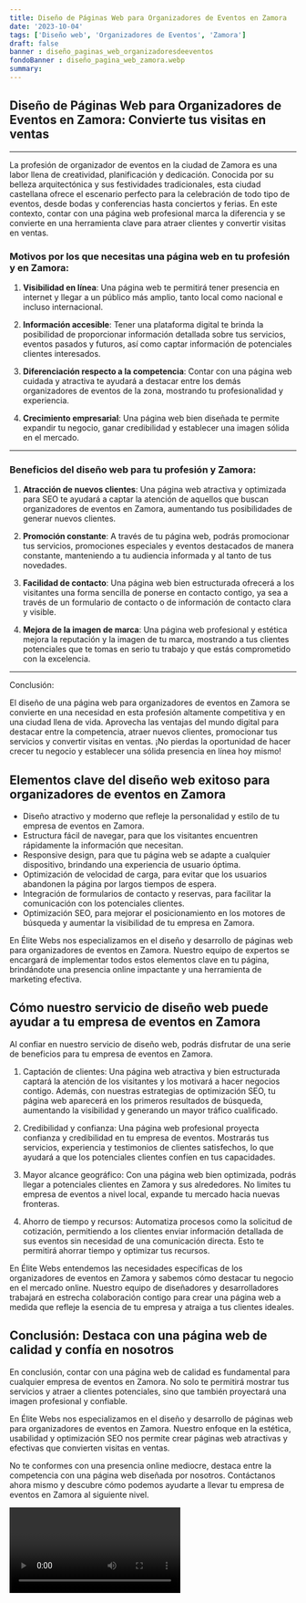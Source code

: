 ```yaml
---
title: Diseño de Páginas Web para Organizadores de Eventos en Zamora
date: '2023-10-04'
tags: ['Diseño web', 'Organizadores de Eventos', 'Zamora']
draft: false
banner : diseño_paginas_web_organizadoresdeeventos
fondoBanner : diseño_pagina_web_zamora.webp
summary: 
---
```


## Diseño de Páginas Web para Organizadores de Eventos en Zamora: Convierte tus visitas en ventas

---

La profesión de organizador de eventos en la ciudad de Zamora es una labor llena de creatividad, planificación y dedicación. Conocida por su belleza arquitectónica y sus festividades tradicionales, esta ciudad castellana ofrece el escenario perfecto para la celebración de todo tipo de eventos, desde bodas y conferencias hasta conciertos y ferias. En este contexto, contar con una página web profesional marca la diferencia y se convierte en una herramienta clave para atraer clientes y convertir visitas en ventas.

### Motivos por los que necesitas una página web en tu profesión y en Zamora:

1. **Visibilidad en línea**: Una página web te permitirá tener presencia en internet y llegar a un público más amplio, tanto local como nacional e incluso internacional.

2. **Información accesible**: Tener una plataforma digital te brinda la posibilidad de proporcionar información detallada sobre tus servicios, eventos pasados y futuros, así como captar información de potenciales clientes interesados.

3. **Diferenciación respecto a la competencia**: Contar con una página web cuidada y atractiva te ayudará a destacar entre los demás organizadores de eventos de la zona, mostrando tu profesionalidad y experiencia.

4. **Crecimiento empresarial**: Una página web bien diseñada te permite expandir tu negocio, ganar credibilidad y establecer una imagen sólida en el mercado.

---

### Beneficios del diseño web para tu profesión y Zamora:

1. **Atracción de nuevos clientes**: Una página web atractiva y optimizada para SEO te ayudará a captar la atención de aquellos que buscan organizadores de eventos en Zamora, aumentando tus posibilidades de generar nuevos clientes.

2. **Promoción constante**: A través de tu página web, podrás promocionar tus servicios, promociones especiales y eventos destacados de manera constante, manteniendo a tu audiencia informada y al tanto de tus novedades.

3. **Facilidad de contacto**: Una página web bien estructurada ofrecerá a los visitantes una forma sencilla de ponerse en contacto contigo, ya sea a través de un formulario de contacto o de información de contacto clara y visible.

4. **Mejora de la imagen de marca**: Una página web profesional y estética mejora la reputación y la imagen de tu marca, mostrando a tus clientes potenciales que te tomas en serio tu trabajo y que estás comprometido con la excelencia.

---

Conclusión:

El diseño de una página web para organizadores de eventos en Zamora se convierte en una necesidad en esta profesión altamente competitiva y en una ciudad llena de vida. Aprovecha las ventajas del mundo digital para destacar entre la competencia, atraer nuevos clientes, promocionar tus servicios y convertir visitas en ventas. ¡No pierdas la oportunidad de hacer crecer tu negocio y establecer una sólida presencia en línea hoy mismo!

<GifSeo />

<Cta />

## Elementos clave del diseño web exitoso para organizadores de eventos en Zamora

- Diseño atractivo y moderno que refleje la personalidad y estilo de tu empresa de eventos en Zamora.
- Estructura fácil de navegar, para que los visitantes encuentren rápidamente la información que necesitan.
- Responsive design, para que tu página web se adapte a cualquier dispositivo, brindando una experiencia de usuario óptima.
- Optimización de velocidad de carga, para evitar que los usuarios abandonen la página por largos tiempos de espera.
- Integración de formularios de contacto y reservas, para facilitar la comunicación con los potenciales clientes.
- Optimización SEO, para mejorar el posicionamiento en los motores de búsqueda y aumentar la visibilidad de tu empresa en Zamora.

En Élite Webs nos especializamos en el diseño y desarrollo de páginas web para organizadores de eventos en Zamora. Nuestro equipo de expertos se encargará de implementar todos estos elementos clave en tu página, brindándote una presencia online impactante y una herramienta de marketing efectiva.

## Cómo nuestro servicio de diseño web puede ayudar a tu empresa de eventos en Zamora

Al confiar en nuestro servicio de diseño web, podrás disfrutar de una serie de beneficios para tu empresa de eventos en Zamora. 

1. Captación de clientes: Una página web atractiva y bien estructurada captará la atención de los visitantes y los motivará a hacer negocios contigo. Además, con nuestras estrategias de optimización SEO, tu página web aparecerá en los primeros resultados de búsqueda, aumentando la visibilidad y generando un mayor tráfico cualificado.

2. Credibilidad y confianza: Una página web profesional proyecta confianza y credibilidad en tu empresa de eventos. Mostrarás tus servicios, experiencia y testimonios de clientes satisfechos, lo que ayudará a que los potenciales clientes confíen en tus capacidades.

3. Mayor alcance geográfico: Con una página web bien optimizada, podrás llegar a potenciales clientes en Zamora y sus alrededores. No limites tu empresa de eventos a nivel local, expande tu mercado hacia nuevas fronteras.

4. Ahorro de tiempo y recursos: Automatiza procesos como la solicitud de cotización, permitiendo a los clientes enviar información detallada de sus eventos sin necesidad de una comunicación directa. Esto te permitirá ahorrar tiempo y optimizar tus recursos.

En Élite Webs entendemos las necesidades específicas de los organizadores de eventos en Zamora y sabemos cómo destacar tu negocio en el mercado online. Nuestro equipo de diseñadores y desarrolladores trabajará en estrecha colaboración contigo para crear una página web a medida que refleje la esencia de tu empresa y atraiga a tus clientes ideales.

## Conclusión: Destaca con una página web de calidad y confía en nosotros

En conclusión, contar con una página web de calidad es fundamental para cualquier empresa de eventos en Zamora. No solo te permitirá mostrar tus servicios y atraer a clientes potenciales, sino que también proyectará una imagen profesional y confiable.

En Élite Webs nos especializamos en el diseño y desarrollo de páginas web para organizadores de eventos en Zamora. Nuestro enfoque en la estética, usabilidad y optimización SEO nos permite crear páginas web atractivas y efectivas que convierten visitas en ventas.

No te conformes con una presencia online mediocre, destaca entre la competencia con una página web diseñada por nosotros. Contáctanos ahora mismo y descubre cómo podemos ayudarte a llevar tu empresa de eventos en Zamora al siguiente nivel.

<Video />

<CtaBot job='Organizadores de Eventos' city='Zamora'/>

<Gmaps query='Zamora+españa+maps' />